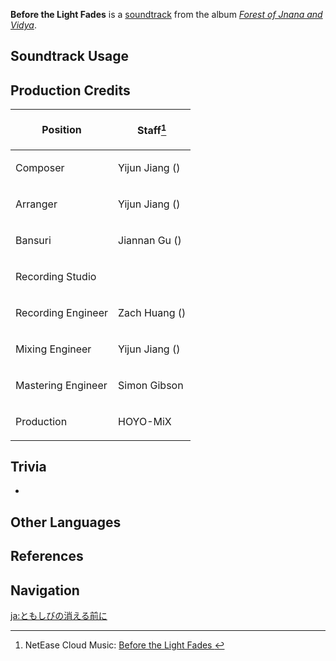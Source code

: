 {{Soundtrack Infobox
|image          = Forest of Jnana and Vidya.png
|album          = Forest of Jnana and Vidya
|disc           = 3
|number         = 96
|featured       =
|featured2      =
|featured3      =
|featured_disc  =
|featured_disc2 =
|featured_disc3 =
|youtube_id     = Kg6FZVnfdWY
|spotify_id     = 03knqQsTHOVt2a4wgj1kzl
|previous       = Fatal Confrontation
|next           = Swirls of the Stream
}}
'''Before the Light Fades''' is a [[soundtrack]] from the album ''[[Forest of Jnana and Vidya]]''.

==Soundtrack Usage==
{{Soundtrack Usage
|location = Land of Grounded Dreams\Marana's Avatar
|special  = The Withering
}}

==Production Credits==
{| class="wikitable"
! Position
! Staff<ref>NetEase Cloud Music: [https://music.163.com/#/song?id=1992344606 Before the Light Fades {{zh|趁生烛尚未殄熄}}]</ref>
|-
! Composer
| Yijun Jiang ({{zh|姜以君}})
|-
! Arranger
| Yijun Jiang ({{zh|姜以君}})
|-
! Bansuri
| Jiannan Gu ({{zh|顾剑楠}})
|-
! Recording Studio
| {{Not a Typo|52Hz Studio}}
|-
! Recording Engineer
| Zach Huang ({{zh|黄巍}})
|-
! Mixing Engineer
| Yijun Jiang ({{zh|姜以君}})
|-
! Mastering Engineer
| Simon Gibson
|-
! Production
| HOYO-MiX
|}
<!--
==Gallery==
<gallery>
</gallery>
-->

==Trivia==
* {{Transclude|Dreamless Earth|MaranaAvatarTheme|section=1}}

==Other Languages==
{{Other Languages
|en      = Before the Light Fades
|zhs     = 趁生烛尚未殄熄
|zhs_rm  = Chèn Shēngzhú Shàngwèi Tǎnxī
|zht     = 趁生燭尚未殄熄
|zht_rm  = Chèn Shēngzhú Shàngwèi Tǎnxī
|zh_tl   = 
|ja      = ともしびの消える前に
|ja_rm   = Tomoshibi no Kieru Mae ni
|ja_tl   = Before the Light Fades
}}

==References==
{{Reflist}}

==Navigation==
{{Soundtrack Navbox|Forest of Jnana and Vidya}}

[[ja:ともしびの消える前に]]